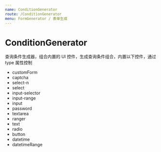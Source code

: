 ```yaml
---
name: ConditionGenerator
route: /ConditionGenerator
menu: FormGenerator / 表单生成
---
```



# ConditionGenerator

<PropsTable of={ConditionGenerator} />

<Playground>
  <ConditionGenerator
    conditionConfig={[
      {
        refs: ['startDate', 'endDate'],
        type: 'datetimeRange',
        title: '时间',
      },
      {
        ref: 'ref1',
        type: 'radio',
        title: '单选控件',
        values: {
          value1: 'value1',
          value2: 'value2',
          value3: 'value3',
        }
      },
      {
        ref: 'ref2',
        type: 'select',
        title: '选择控件',
        values: {
          value1: 'value1',
          value2: 'value2',
          value3: 'value3',
        }
      },
      {
        refs: ['s', 'e'],
        type: 'input-range',
        title: '范围',
        range: [0, 10]
      },
    ]}/>
</Playground>

查询条件生成器，组合内置的 UI 控件，生成查询条件组合，内置以下控件，通过 type 属性控制

- customForm
- captcha
- select-n
- select
- input-selector
- input-range
- input
- password
- textarea
- ranger
- text
- radio
- button
- datetime
- datetimeRange
